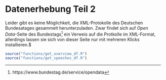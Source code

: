 # Datenerhebung Teil 2 {#data-02}

Leider gibt es keine Möglichkeit, die XML-Protokolle des Deutschen Bundesatages gesammelt herunterzuladen. Zwar findet sich auf *Open Data*-Seite des Bundestags^[https://www.bundestag.de/service/opendata] ein Verweis auf die Protkolle im XML-Format, allerdings lassen sie sich von dieser Seite nur mit mehreren Klicks installieren.$

```r
source("functions/get_overview_df.R")
source("functions/get_speeches_df.R")
```
